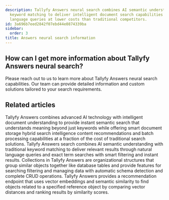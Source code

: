 ```yaml
---
description: Tallyfy Answers neural search combines AI semantic understanding with
  keyword matching to deliver intelligent document search capabilities through natural
  language queries at lower costs than traditional competitors.
id: 3a696b7eed2842f07ebd44e0874339ba
sidebar:
  order: 3
title: Answers neural search information
---
```


## How can I get more information about Tallyfy Answers neural search?

Please reach out to us to learn more about Tallyfy Answers neural search capabilities. Our team can provide detailed information and custom solutions tailored to your search requirements.


[^1]: Typical savings of 60-80% through optimized vector search and shared infrastructure

## Related articles
<CardGrid>
<LinkTitleCard header="<b>Overview</b>" href="/products/answers/" > Tallyfy Answers combines advanced AI technology with intelligent document understanding to provide instant semantic search that understands meaning beyond just keywords while offering smart document storage hybrid search intelligence content recommendations and batch processing capabilities at a fraction of the cost of traditional search solutions. </LinkTitleCard>
<LinkTitleCard header="<b>Answers > Search</b>" href="/products/answers/search/" > Tallyfy Answers search combines AI semantic understanding with traditional keyword matching to deliver relevant results through natural language queries and exact term searches with smart filtering and instant results. </LinkTitleCard>
<LinkTitleCard header="<b>Answers > Collections</b>" href="/products/answers/collections/" > Collections in Tallyfy Answers are organizational structures that group similar objects together like database tables and provide features for searching filtering and managing data with automatic schema detection and complete CRUD operations. </LinkTitleCard>
<LinkTitleCard header="<b>Search > Find similar objects</b>" href="/products/answers/search/find-similar-objects/" > Tallyfy Answers provides a recommendation endpoint that uses vector embeddings and semantic similarity to find objects related to a specified reference object by comparing vector distances and ranking results by similarity scores. </LinkTitleCard>
</CardGrid>